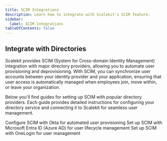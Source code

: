 ```yaml
---
title: SCIM Integrations
description: Learn how to integrate with Scalekit's SCIM feature.
sidebar:
  label: SCIM Integrations
tableOfContents: false
---
```


## Integrate with Directories

Scalekit provides SCIM (System for Cross-domain Identity Management) integration with major directory providers, allowing you to automate user provisioning and deprovisioning. With SCIM, you can synchronize user accounts between your identity provider and your application, ensuring that user access is automatically managed when employees join, move within, or leave your organization.

Below you'll find guides for setting up SCIM with popular directory providers. Each guide provides detailed instructions for configuring your directory service and connecting it to Scalekit for seamless user management.



<CardGrid>
  <LinkCard title="Okta" icon="document" href="/guides/scim-integrations/okta-scim">
    Configure SCIM with Okta for automated user provisioning
  </LinkCard>
  <LinkCard title="Microsoft Entra ID" icon="document" href="/guides/scim-integrations/jumpcloud">
    Set up SCIM with Microsoft Entra ID (Azure AD) for user lifecycle management
  </LinkCard>
  <LinkCard title="OneLogin" icon="document" href="/guides/scim-integrations/onelogin">
    Set up SCIM with OneLogin for user management
  </LinkCard>

</CardGrid>

